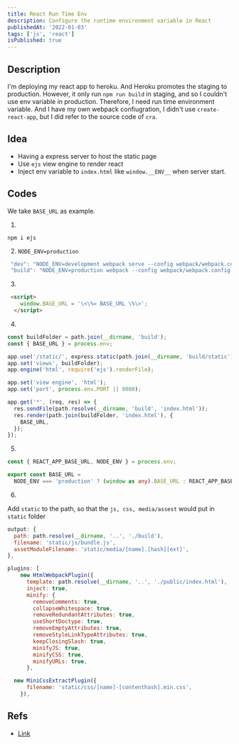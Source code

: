 ```yaml
---
title: React Run Time Env
description: Configure the runtime environment variable in React
publishedAt: '2022-01-03'
tags: ['js', 'react']
isPublished: true
---
```


## Description

I'm deploying my react app to heroku. And Heroku promotes the staging to production. However, 
it only run `npm run build` in staging, and so I couldn't use env variable in production. 
Therefore, I need run time environment variable.
And I have my own webpack confiugration, I didn't use `create-react-app`, but I did refer to the source code 
of `cra`.

## Idea

- Having a express server to host the static page
- Use `ejs` view engine to render react
- Inject env variable to `index.html` like `window.__ENV__` when server start.

## Codes

We take `BASE_URL` as example.

1. 

`npm i ejs`

2. `NODE_ENV=production`

```js fileName=package.json
 "dev": "NODE_ENV=development webpack serve --config webpack/webpack.config.js --env env=dev",
 "build": "NODE_ENV=production webpack --config webpack/webpack.config.js --env env=prod",
```

3. 

```html fileName=index.html showLineNumbers
 <script>
    window.BASE_URL = '\<\%= BASE_URL \%\>';
  </script>
```

4. 
```js fileName=server.js showLineNumbers
const buildFolder = path.join(__dirname, 'build');
const { BASE_URL } = process.env;

app.use('/static/', express.static(path.join(__dirname, 'build/static')));
app.set('views', buildFolder);
app.engine('html', require('ejs').renderFile);

app.set('view engine', 'html');
app.set('port', process.env.PORT || 8080);

app.get('*', (req, res) => {
  res.sendFile(path.resolve(__dirname, 'build', 'index.html'));
  res.render(path.join(buildFolder, 'index.html'), {
    BASE_URL,
  });
});
```

5. 

```ts fileName=config.ts showLineNumbers
const { REACT_APP_BASE_URL, NODE_ENV } = process.env;

export const BASE_URL =
  NODE_ENV === 'production' ? (window as any).BASE_URL : REACT_APP_BASE_URL;
```

6. 

Add `static` to the path, so that the `js, css, media/assest` would put in `static` folder

```js fileName=webpack.common.js showLineNumbers
output: {
  path: path.resolve(__dirname, '..', './build'),
  filename: 'static/js/bundle.js',
  assetModuleFilename: 'static/media/[name].[hash][ext]',
},

plugins: [
    new HtmlWebpackPlugin({
      template: path.resolve(__dirname, '..', './public/index.html'),
      inject: true,
      minify: {
        removeComments: true,
        collapseWhitespace: true,
        removeRedundantAttributes: true,
        useShortDoctype: true,
        removeEmptyAttributes: true,
        removeStyleLinkTypeAttributes: true,
        keepClosingSlash: true,
        minifyJS: true,
        minifyCSS: true,
        minifyURLs: true,
      },

  new MiniCssExtractPlugin({
      filename: 'static/css/[name]-[contenthash].min.css',
    }),
```

## Refs

- [Link](https://adostes.medium.com/using-environment-variables-in-a-react-application-ac3b6c307373)